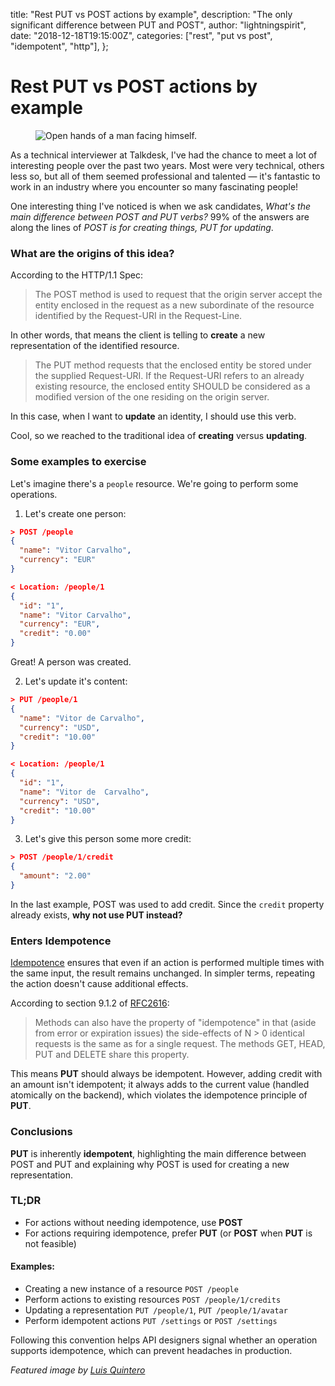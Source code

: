  title: "Rest PUT vs POST actions by example",
  description: "The only significant difference between PUT and POST",
  author: "lightningspirit",
  date: "2018-12-18T19:15:00Z",
  categories: ["rest", "put vs post", "idempotent", "http"],
};


# Rest PUT vs POST actions by example

<figure className="lg:-mx-6">
<Image
  src={LeadingImage}
  sizes="(max-width: 768px) 100w, 768px"
  alt="Open hands of a man facing himself."
/>
</figure>

As a technical interviewer at Talkdesk, I've had the chance to meet a lot of interesting people over the past two years. Most were very technical, others less so, but all of them seemed professional and talented &mdash; it's fantastic to work in an industry where you encounter so many fascinating people!

One interesting thing I've noticed is when we ask candidates, *What's the main difference between POST and PUT verbs?* 99% of the answers are along the lines of *POST is for creating things, PUT for updating*.

### What are the origins of this idea?

According to the HTTP/1.1 Spec:

> The POST method is used to request that the origin server accept the entity enclosed in the request as a new subordinate of the resource identified by the Request-URI in the Request-Line.

In other words, that means the client is telling to **create** a new representation of the identified resource.

> The PUT method requests that the enclosed entity be stored under the supplied Request-URI. If the Request-URI refers to an already existing resource, the enclosed entity SHOULD be considered as a modified version of the one residing on the origin server.

In this case, when I want to **update** an identity, I should use this verb.

Cool, so we reached to the traditional idea of **creating** versus **updating**.


### Some examples to exercise

Let's imagine there's a `people` resource. We're going to perform some operations.

1. Let's create one person:
```json
> POST /people
{
  "name": "Vitor Carvalho",
  "currency": "EUR"
}
```
```json
< Location: /people/1
{
  "id": "1",
  "name": "Vitor Carvalho",
  "currency": "EUR",
  "credit": "0.00"
}
```
Great! A person was created.

2. Let's update it's content:
```json
> PUT /people/1
{
  "name": "Vitor de Carvalho",
  "currency": "USD",
  "credit": "10.00"
}
```
```json
< Location: /people/1
{
  "id": "1",
  "name": "Vitor de  Carvalho",
  "currency": "USD",
  "credit": "10.00"
}
```

3. Let's give this person some more credit:
```json
> POST /people/1/credit
{
  "amount": "2.00"
}
```

In the last example, POST was used to add credit.
Since the `credit` property already exists, **why not use PUT instead?**

### Enters Idempotence

[Idempotence](https://en.wikipedia.org/wiki/Idempotence) ensures that even if an action is performed multiple times with the same input, the result remains unchanged. In simpler terms, repeating the action doesn't cause additional effects.

According to section 9.1.2 of [RFC2616](https://www.w3.org/Protocols/rfc2616/rfc2616-sec9.html):

> Methods can also have the property of "idempotence" in that (aside from error or expiration issues) the side-effects of N > 0 identical requests is the same as for a single request. The methods GET, HEAD, PUT and DELETE share this property.

This means **PUT** should always be idempotent. However, adding credit with an amount isn't idempotent; it always adds to the current value (handled atomically on the backend), which violates the idempotence principle of **PUT**.

### Conclusions

**PUT** is inherently **idempotent**, highlighting the main difference between POST and PUT and explaining why POST is used for creating a new representation.

### TL;DR

- For actions without needing idempotence, use **POST**
- For actions requiring idempotence, prefer **PUT** (or **POST** when **PUT** is not feasible)

#### Examples:
- Creating a new instance of a resource `POST /people`
- Perform actions to existing resources `POST /people/1/credits`
- Updating a representation `PUT /people/1`, `PUT /people/1/avatar`
- Perform idempotent actions `PUT /settings` or `POST /settings`

Following this convention helps API designers signal whether an operation supports idempotence, which can prevent headaches in production.

*Featured image by [Luis Quintero](https://www.pexels.com/@jibarofoto?utm_content=attributionCopyText&utm_medium=referral&utm_source=pexels)*
